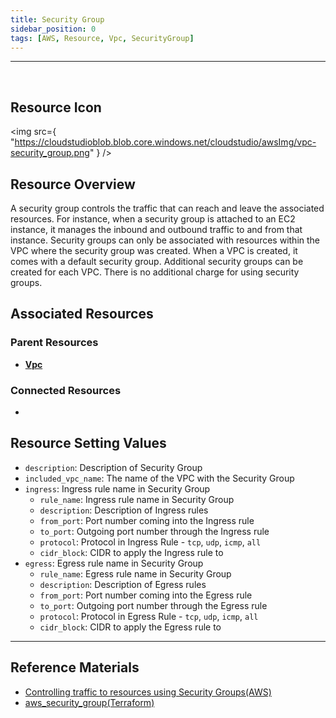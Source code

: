 ```yaml
---
title: Security Group
sidebar_position: 0
tags: [AWS, Resource, Vpc, SecurityGroup]
---
```


<hr />
<br />

## Resource Icon

<img
    src={
        "https://cloudstudioblob.blob.core.windows.net/cloudstudio/awsImg/vpc-security_group.png"
    }
/>

## Resource Overview

A security group controls the traffic that can reach and leave the associated resources. 
For instance, when a security group is attached to an EC2 instance, it manages the inbound and outbound traffic to and from that instance. 
Security groups can only be associated with resources within the VPC where the security group was created.
When a VPC is created, it comes with a default security group. 
Additional security groups can be created for each VPC.
There is no additional charge for using security groups.

## Associated Resources

### Parent Resources

-   [**Vpc**](https://docs.cstudio.app/docs/resource/aws/Vpc/)

### Connected Resources

-

## Resource Setting Values

-   `description`: Description of Security Group
-   `included_vpc_name`: The name of the VPC with the Security Group
-   `ingress`: Ingress rule name in Security Group
    -   `rule_name`: Ingress rule name in Security Group
    -   `description`: Description of Ingress rules
    -   `from_port`: Port number coming into the Ingress rule
    -   `to_port`: Outgoing port number through the Ingress rule
    -   `protocol`: Protocol in Ingress Rule - `tcp`, `udp`, `icmp`, `all`
    -   `cidr_block`: CIDR to apply the Ingress rule to
-   `egress`: Egress rule name in Security Group
    -   `rule_name`: Egress rule name in Security Group
    -   `description`: Description of Egress rules
    -   `from_port`: Port number coming into the Egress rule
    -   `to_port`: Outgoing port number through the Egress rule
    -   `protocol`: Protocol in Egress Rule - `tcp`, `udp`, `icmp`, `all`
    -   `cidr_block`: CIDR to apply the Egress rule to

---

## Reference Materials

-   [Controlling traffic to resources using Security Groups(AWS)](https://docs.aws.amazon.com/ko_kr/vpc/latest/userguide/vpc-security-groups.html)
-   [aws_security_group(Terraform)](https://registry.terraform.io/providers/hashicorp/aws/latest/docs/resources/security_group)

